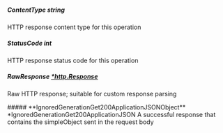 
##### **ContentType** string
HTTP response content type for this operation

##### **StatusCode** int
HTTP response status code for this operation

##### **RawResponse** [*http.Response](https://pkg.go.dev/net/http#Response)
Raw HTTP response; suitable for custom response parsing

<Collapsible>
    ##### **IgnoredGenerationGet200ApplicationJSONObject** *IgnoredGenerationGet200ApplicationJSON
    A successful response that contains the simpleObject sent in the request body
    <Collapsible.Break/>
    <IgnoredGenerationGet200ApplicationJSON/>
</Collapsible>

